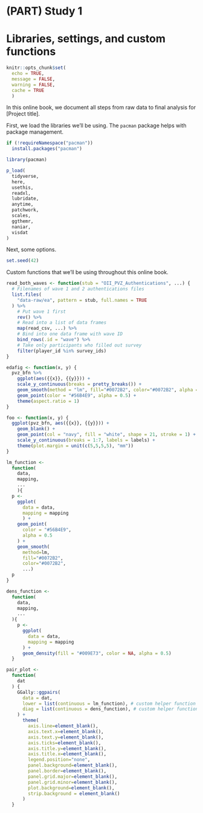 # (PART) Study 1 {-}

# Libraries, settings, and custom functions

```r
knitr::opts_chunk$set(
  echo = TRUE, 
  message = FALSE, 
  warning = FALSE, 
  cache = TRUE
  )
```

In this online book, we document all steps from raw data to final analysis for [Project title].

First, we load the libraries we'll be using.
The `pacman` package helps with package management.
```r
if (!requireNamespace("pacman"))
  install.packages("pacman")

library(pacman)

p_load(
  tidyverse,
  here,
  usethis,
  readxl,
  lubridate,
  anytime,
  patchwork,
  scales,
  ggthemr,
  naniar,
  visdat
)
```

Next, some options.
```r
set.seed(42)
```

Custom functions that we'll be using throughout this online book.
```r
read_both_waves <- function(stub = "OII_PVZ_Authentications", ...) {
  # Filenames of wave 1 and 2 authentications files
  list.files(
    "data-raw/ea", pattern = stub, full.names = TRUE
  ) %>% 
    # Put wave 1 first
    rev() %>% 
    # Read into a list of data frames
    map(read_csv, ...) %>% 
    # Bind into one data frame with wave ID
    bind_rows(.id = "wave") %>%
    # Take only participants who filled out survey
    filter(player_id %in% survey_ids)
}

edafig <- function(x, y) {
  pvz_bfn %>% 
    ggplot(aes({{x}}, {{y}})) +
    scale_y_continuous(breaks = pretty_breaks()) +
    geom_smooth(method = "lm", fill="#0072B2", color="#0072B2", alpha = .2) +
    geom_point(color = "#56B4E9", alpha = 0.5) +
    theme(aspect.ratio = 1)
}

foo <- function(x, y) {
  ggplot(pvz_bfn, aes({{x}}, {{y}})) +
    geom_blank() +
    geom_point(col = "navy", fill = "white", shape = 21, stroke = 1) +
    scale_y_continuous(breaks = 1:7, labels = labels) +
    theme(plot.margin = unit(c(5,5,5,5), "mm"))
}

lm_function <- 
  function(
    data, 
    mapping, 
    ...
    ){
  p <- 
    ggplot(
      data = data, 
      mapping = mapping
      ) + 
    geom_point(
      color = "#56B4E9",
      alpha = 0.5
    ) + 
    geom_smooth(
      method=lm, 
      fill="#0072B2", 
      color="#0072B2", 
      ...)
  p
}

dens_function <-
  function(
    data,
    mapping,
    ...
  ){
    p <- 
      ggplot(
        data = data,
        mapping = mapping
      ) +
      geom_density(fill = "#009E73", color = NA, alpha = 0.5)
  }

pair_plot <- 
  function(
    dat
  ) {
    GGally::ggpairs(
      data = dat,
      lower = list(continuous = lm_function), # custom helper function
      diag = list(continuous = dens_function), # custom helper function
    ) +
      theme(
        axis.line=element_blank(),
        axis.text.x=element_blank(),
        axis.text.y=element_blank(),
        axis.ticks=element_blank(),
        axis.title.y=element_blank(),
        axis.title.x=element_blank(),
        legend.position="none",
        panel.background=element_blank(),
        panel.border=element_blank(),
        panel.grid.major=element_blank(),
        panel.grid.minor=element_blank(),
        plot.background=element_blank(),
        strip.background = element_blank()
      )
  }
```

